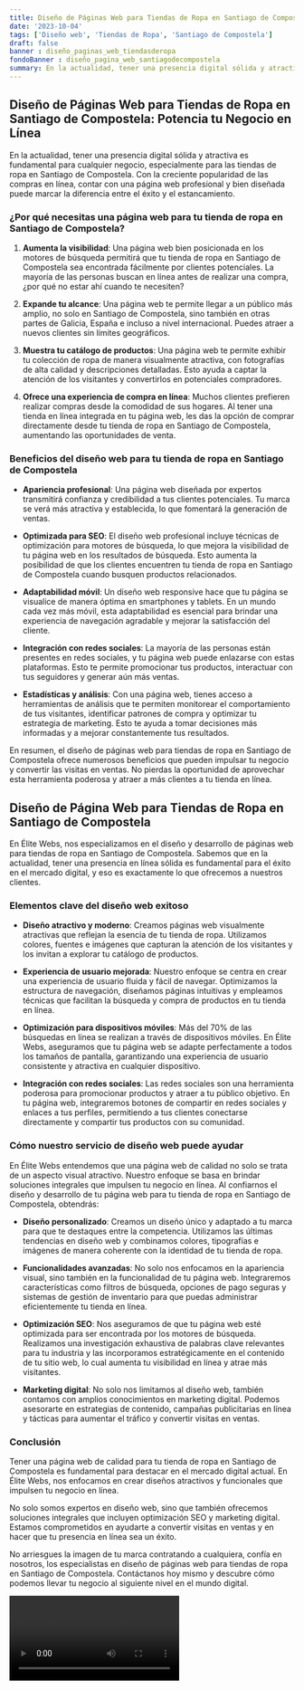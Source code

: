 ```yaml
---
title: Diseño de Páginas Web para Tiendas de Ropa en Santiago de Compostela
date: '2023-10-04'
tags: ['Diseño web', 'Tiendas de Ropa', 'Santiago de Compostela']
draft: false
banner : diseño_paginas_web_tiendasderopa
fondoBanner : diseño_pagina_web_santiagodecompostela
summary: En la actualidad, tener una presencia digital sólida y atractiva es fundamental para cualquier negocio, especialmente para las tiendas de ropa en Santiago de Compostela. Con la creciente popularidad de las compras en línea, contar con una página web profesional y bien diseñada puede marcar la diferencia entre el éxito y el estancamiento.
---
```


## Diseño de Páginas Web para Tiendas de Ropa en Santiago de Compostela: Potencia tu Negocio en Línea

En la actualidad, tener una presencia digital sólida y atractiva es fundamental para cualquier negocio, especialmente para las tiendas de ropa en Santiago de Compostela. Con la creciente popularidad de las compras en línea, contar con una página web profesional y bien diseñada puede marcar la diferencia entre el éxito y el estancamiento.

### ¿Por qué necesitas una página web para tu tienda de ropa en Santiago de Compostela?

1. **Aumenta la visibilidad**: Una página web bien posicionada en los motores de búsqueda permitirá que tu tienda de ropa en Santiago de Compostela sea encontrada fácilmente por clientes potenciales. La mayoría de las personas buscan en línea antes de realizar una compra, ¿por qué no estar ahí cuando te necesiten?

2. **Expande tu alcance**: Una página web te permite llegar a un público más amplio, no solo en Santiago de Compostela, sino también en otras partes de Galicia, España e incluso a nivel internacional. Puedes atraer a nuevos clientes sin límites geográficos.

3. **Muestra tu catálogo de productos**: Una página web te permite exhibir tu colección de ropa de manera visualmente atractiva, con fotografías de alta calidad y descripciones detalladas. Esto ayuda a captar la atención de los visitantes y convertirlos en potenciales compradores.

4. **Ofrece una experiencia de compra en línea**: Muchos clientes prefieren realizar compras desde la comodidad de sus hogares. Al tener una tienda en línea integrada en tu página web, les das la opción de comprar directamente desde tu tienda de ropa en Santiago de Compostela, aumentando las oportunidades de venta.

### Beneficios del diseño web para tu tienda de ropa en Santiago de Compostela

- **Apariencia profesional**: Una página web diseñada por expertos transmitirá confianza y credibilidad a tus clientes potenciales. Tu marca se verá más atractiva y establecida, lo que fomentará la generación de ventas.

- **Optimizada para SEO**: El diseño web profesional incluye técnicas de optimización para motores de búsqueda, lo que mejora la visibilidad de tu página web en los resultados de búsqueda. Esto aumenta la posibilidad de que los clientes encuentren tu tienda de ropa en Santiago de Compostela cuando busquen productos relacionados.

- **Adaptabilidad móvil**: Un diseño web responsive hace que tu página se visualice de manera óptima en smartphones y tablets. En un mundo cada vez más móvil, esta adaptabilidad es esencial para brindar una experiencia de navegación agradable y mejorar la satisfacción del cliente.

- **Integración con redes sociales**: La mayoría de las personas están presentes en redes sociales, y tu página web puede enlazarse con estas plataformas. Esto te permite promocionar tus productos, interactuar con tus seguidores y generar aún más ventas.

- **Estadísticas y análisis**: Con una página web, tienes acceso a herramientas de análisis que te permiten monitorear el comportamiento de tus visitantes, identificar patrones de compra y optimizar tu estrategia de marketing. Esto te ayuda a tomar decisiones más informadas y a mejorar constantemente tus resultados.

En resumen, el diseño de páginas web para tiendas de ropa en Santiago de Compostela ofrece numerosos beneficios que pueden impulsar tu negocio y convertir las visitas en ventas. No pierdas la oportunidad de aprovechar esta herramienta poderosa y atraer a más clientes a tu tienda en línea.

<GifSeo />

<Cta />

## Diseño de Página Web para Tiendas de Ropa en Santiago de Compostela

En Élite Webs, nos especializamos en el diseño y desarrollo de páginas web para tiendas de ropa en Santiago de Compostela. Sabemos que en la actualidad, tener una presencia en línea sólida es fundamental para el éxito en el mercado digital, y eso es exactamente lo que ofrecemos a nuestros clientes.

### Elementos clave del diseño web exitoso

- **Diseño atractivo y moderno**: Creamos páginas web visualmente atractivas que reflejan la esencia de tu tienda de ropa. Utilizamos colores, fuentes e imágenes que capturan la atención de los visitantes y los invitan a explorar tu catálogo de productos.

- **Experiencia de usuario mejorada**: Nuestro enfoque se centra en crear una experiencia de usuario fluida y fácil de navegar. Optimizamos la estructura de navegación, diseñamos páginas intuitivas y empleamos técnicas que facilitan la búsqueda y compra de productos en tu tienda en línea.

- **Optimización para dispositivos móviles**: Más del 70% de las búsquedas en línea se realizan a través de dispositivos móviles. En Élite Webs, aseguramos que tu página web se adapte perfectamente a todos los tamaños de pantalla, garantizando una experiencia de usuario consistente y atractiva en cualquier dispositivo.

- **Integración con redes sociales**: Las redes sociales son una herramienta poderosa para promocionar productos y atraer a tu público objetivo. En tu página web, integraremos botones de compartir en redes sociales y enlaces a tus perfiles, permitiendo a tus clientes conectarse directamente y compartir tus productos con su comunidad.

### Cómo nuestro servicio de diseño web puede ayudar

En Élite Webs entendemos que una página web de calidad no solo se trata de un aspecto visual atractivo. Nuestro enfoque se basa en brindar soluciones integrales que impulsen tu negocio en línea. Al confiarnos el diseño y desarrollo de tu página web para tu tienda de ropa en Santiago de Compostela, obtendrás:

- **Diseño personalizado**: Creamos un diseño único y adaptado a tu marca para que te destaques entre la competencia. Utilizamos las últimas tendencias en diseño web y combinamos colores, tipografías e imágenes de manera coherente con la identidad de tu tienda de ropa.

- **Funcionalidades avanzadas**: No solo nos enfocamos en la apariencia visual, sino también en la funcionalidad de tu página web. Integraremos características como filtros de búsqueda, opciones de pago seguras y sistemas de gestión de inventario para que puedas administrar eficientemente tu tienda en línea.

- **Optimización SEO**: Nos aseguramos de que tu página web esté optimizada para ser encontrada por los motores de búsqueda. Realizamos una investigación exhaustiva de palabras clave relevantes para tu industria y las incorporamos estratégicamente en el contenido de tu sitio web, lo cual aumenta tu visibilidad en línea y atrae más visitantes.

- **Marketing digital**: No solo nos limitamos al diseño web, también contamos con amplios conocimientos en marketing digital. Podemos asesorarte en estrategias de contenido, campañas publicitarias en línea y tácticas para aumentar el tráfico y convertir visitas en ventas.

### Conclusión

Tener una página web de calidad para tu tienda de ropa en Santiago de Compostela es fundamental para destacar en el mercado digital actual. En Élite Webs, nos enfocamos en crear diseños atractivos y funcionales que impulsen tu negocio en línea.

No solo somos expertos en diseño web, sino que también ofrecemos soluciones integrales que incluyen optimización SEO y marketing digital. Estamos comprometidos en ayudarte a convertir visitas en ventas y en hacer que tu presencia en línea sea un éxito.

No arriesgues la imagen de tu marca contratando a cualquiera, confía en nosotros, los especialistas en diseño de páginas web para tiendas de ropa en Santiago de Compostela. Contáctanos hoy mismo y descubre cómo podemos llevar tu negocio al siguiente nivel en el mundo digital.

<Video />

<CtaBot job='Tiendas de Ropa' city='Santiago de Compostela'/>

<Gmaps query='Santiago de Compostela+españa+maps' />